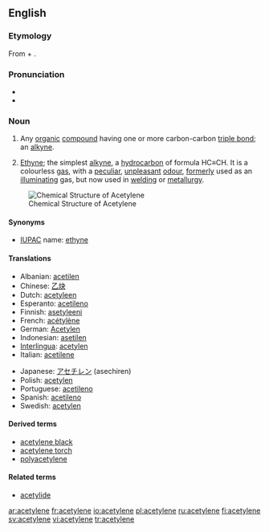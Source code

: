 {{see|acétylène}}
==English==

===Etymology===
From {{term|acetyl}} + {{term|-ene}}.

===Pronunciation===
*{{IPA|/ə ˈsɛt əl ˌin/}}
*{{audio|en-us-acetylene.ogg|Audio (US)}}

===Noun===
{{en-noun|s|-}}

# {{organic chemistry}} Any [[organic]] [[compound]] having one or more carbon-carbon [[triple bond]]; an [[alkyne]].
# {{organic compound}} [[ethyne|Ethyne]]; the simplest [[alkyne]], a [[hydrocarbon]] of formula HC≡CH. It is a colourless [[gas]], with a [[peculiar]], [[unpleasant]] [[odour]], [[formerly]] used as an [[illuminating]] gas, but now used in [[welding]] or [[metallurgy]].

[[Image:Acetylene.png|frame|right|Chemical Structure of Acetylene]]

====Synonyms====
*[[IUPAC]] name: [[ethyne]]

====Translations====
{{trans-top|acetylene}}
*Albanian: [[acetilen]]
*Chinese: [[乙炔]]
*Dutch: [[acetyleen]] {{n}}
*Esperanto: [[acetileno]]
*Finnish: [[asetyleeni]]
*French: [[acétylène]]
*German: [[Acetylen]] {{n}}
*Indonesian: [[asetilen]]
*[[Interlingua]]: [[acetylen]]
*Italian: [[acetilene]]
{{trans-mid}}
*Japanese: [[アセチレン]] (asechiren)
*Polish: [[acetylen]] {{m}}
*Portuguese: [[acetileno]]
*Spanish: [[acetileno]] {{m}}
*Swedish: [[acetylen]] {{n}}
{{trans-bottom}}

====Derived terms====
*[[acetylene black]]
*[[acetylene torch]]
*[[polyacetylene]]

====Related terms====
*[[acetylide]]

[[ar:acetylene]]
[[fr:acetylene]]
[[io:acetylene]]
[[pl:acetylene]]
[[ru:acetylene]]
[[fi:acetylene]]
[[sv:acetylene]]
[[vi:acetylene]]
[[tr:acetylene]]